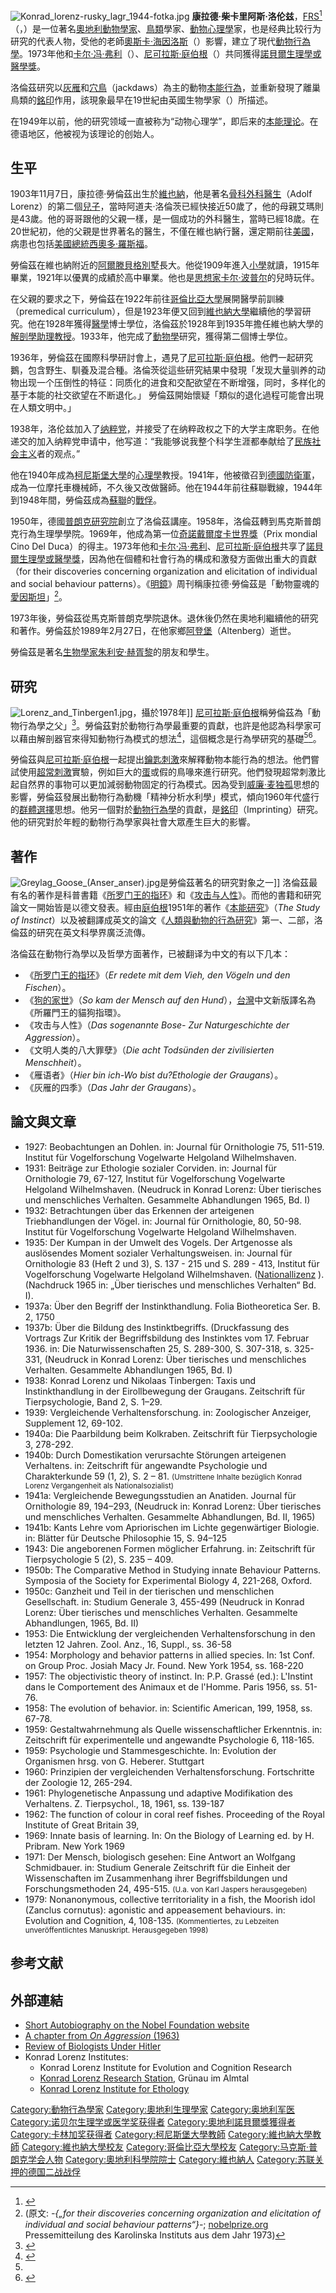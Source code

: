 {{Infobox scientist
| name = 康拉德·洛倫茲<br/>Konrad Lorenz
| image = Konrad Lorenz.JPG
| caption = 康拉德·洛倫茲
| birth_date = 	{{birth date|mf=yes|1903|11|7}}
| birth_place = [[奧匈帝國|奧匈帝國]][[維也納|維也納]]
| death_date = {{death date and age|mf=yes|1989|2|27|1903|11|7}}
| death_place = [[奧地利|奧地利]][[維也納|維也納]]
| residence   = 
| nationality = 奧地利
| field       = [[動物行為學|動物行為學]]
| workplaces        = [[維也納大學|維也納大學]]
| doctoral_advisor  = [[奧斯卡·海因洛特|奧斯卡·海因洛特]]
| academic_advisors = 
| doctoral_students = 
| notable_students  = 
| known_for         = [[本能行為|本能行為]]
| author_abbrev_bot = 
| author_abbrev_zoo = 
| influences        = 
| influenced        = 
| prizes            = [[奇諾戴爾度卡世界獎|奇諾戴爾度卡世界獎]]（1969年）<br>[[諾貝爾生理學或醫學獎|諾貝爾生理學或醫學獎]]（1973年）
| signature         = <!--(filename only)-->
| signature_alt     = 
| footnotes         = 
| spouse            = 
}}

[[File:Konrad_lorenz-rusky_lagr_1944-fotka.jpg|thumb]]
'''康拉德·柴卡里阿斯·洛伦兹'''，[[皇家學會#院士|FRS]]<ref name="frs">{{cite journal|title=Konrad Zacharias Lorenz, 7 November 1903 - 27 February 1989|journal=Biographical Memoirs of Fellows of the Royal Society|date=1992-11-01|doi=10.1098/rsbm.1992.0011|url=http://rsbm.royalsocietypublishing.org/content/38/209|language=en|volume=38|pages=209–228|issn=0080-4606|accessdate=2018-04-02|author=J. R. Krebs, F. R. S, S. Sjölander}}</ref>（{{lang-de|'''Konrad Zacharias Lorenz'''}}，{{bd|1903年|11月7日|1989年|2月27日|catIdx=L}}）是一位著名[[奧地利|奧地利]][[動物學家|動物學家]]、[[鳥類|鳥類]]學家、[[動物|動物]][[心理學|心理學]]家，也是经典比较行为研究的代表人物，受他的老師[[奧斯卡·海因洛斯|奧斯卡·海因洛斯]]（{{lang|de|Oskar Heinroth}}）影響，建立了現代[[動物行為學|動物行為學]]。1973年他和[[卡尔·冯·弗利|卡尔·冯·弗利]]（{{lang|de|Karl Ritter von Frisch}}）、[[尼可拉斯·庭伯根|尼可拉斯·庭伯根]]（{{lang|nl|Nikolaas "Niko" Tinbergen}}）共同獲得[[諾貝爾生理學或醫學獎|諾貝爾生理學或醫學獎]]。

洛倫茲研究以[[灰雁|灰雁]]和[[穴鳥|穴鳥]]（jackdaws）為主的動物[[本能行為|本能行為]]，並重新發現了離巢鳥類的[[銘印|銘印]]作用，該現象最早在19世紀由英國生物學家{{le|道格拉斯·斯普拉丁|Douglas Spalding}}（{{lang|en|Douglas Spalding}}）所描述。

在1949年以前，他的研究领域一直被称为“动物心理学”，即后来的[[本能理论|本能理论]]。在德语地区，他被视为该理论的创始人。

== 生平 ==
1903年11月7日，康拉德·勞倫茲出生於[[維也納|維也納]]，他是著名[[骨科|骨科]][[外科醫生|外科醫生]]{{le|阿道夫·洛倫茨|Adolf Lorenz}}（Adolf Lorenz）的第二個[[兒子|兒子]]，當時阿道夫·洛倫茨已經快接近50歲了，他的母親艾瑪則是43歲。他的哥哥跟他的父親一樣，是一個成功的外科醫生，當時已經18歲。在20世紀初，他的父親是世界著名的醫生，不僅在維也納行醫，還定期前往[[美國|美國]]，病患也包括[[美國總統|美國總統]][[西奧多·羅斯福|西奧多·羅斯福]]。

勞倫茲在維也納附近的[[阿爾滕貝格|阿爾滕貝格]][[別墅|別墅]]長大。他從1909年進入[[小學|小學]]就讀，1915年畢業，1921年以優異的成績於高中畢業。他也是[[思想家|思想家]][[卡尔·波普尔|卡尔·波普尔]]的兒時玩伴。

在父親的要求之下，勞倫茲在1922年前往[[哥倫比亞大學|哥倫比亞大學]]展開醫學前訓練（premedical curriculum），但是1923年便又回到[[維也納大學|維也納大學]]繼續他的學習研究。他在1928年獲得[[醫學|醫學]]博士學位，洛倫茲於1928年到1935年擔任維也納大學的[[解剖學|解剖學]][[助理教授|助理教授]]。1933年，他完成了[[動物學|動物學]]研究，獲得第二個博士學位。

1936年，勞倫茲在國際科學研討會上，遇見了[[尼可拉斯·庭伯根|尼可拉斯·庭伯根]]。他們一起研究鵝，包含野生、馴養及混合種。洛倫茨從這些研究結果中發現「发现大量驯养的动物出现一个压倒性的特征：同质化的进食和交配欲望在不断增强，同时，多样化的基于本能的社交欲望在不断退化。」 勞倫茲開始懷疑「類似的退化過程可能會出現在人類文明中。」

1938年，洛伦兹加入了[[纳粹党|纳粹党]]，并接受了在纳粹政权之下的大学主席职务。在他递交的加入纳粹党申请中，他写道：“我能够说我整个科学生涯都奉献给了[[民族社会主义|民族社会主义]]者的观点。”

他在1940年成為[[柯尼斯堡大學|柯尼斯堡大學]]的[[心理學|心理學]]教授。1941年，他被徵召到[[德國防衛軍|德國防衛軍]]，成為一位摩托車機械師，不久後又改做醫師。他在1944年前往蘇聯戰線，1944年到1948年間，勞倫茲成為[[蘇聯|蘇聯]]的[[戰俘|戰俘]]。

1950年，德國[[普朗克研究院|普朗克研究院]]創立了洛倫茲講座。1958年，洛倫茲轉到馬克斯普朗克行為生理學學院。1969年，他成為第一位[[奇諾戴爾度卡世界獎|奇諾戴爾度卡世界獎]]（Prix mondial Cino Del Duca）的得主。1973年他和[[卡尔·冯·弗利|卡尔·冯·弗利]]、[[尼可拉斯·庭伯根|尼可拉斯·庭伯根]]共享了[[諾貝爾生理學或醫學獎|諾貝爾生理學或醫學獎]]，因為他在個體和社會行為的構成和激發方面做出重大的貢獻（for their discoveries concerning organization and elicitation of individual and social behaviour patterns）。《[[明鏡|明鏡]]》周刊稱康拉德·勞倫茲是「動物靈魂的[[愛因斯坦|愛因斯坦]]」<ref>(原文: ''-{„for their discoveries concerning organization and elicitation of individual and social behaviour patterns“}-''; [http://nobelprize.org/nobel_prizes/medicine/laureates/1973/press.html nobelprize.org] {{Wayback|url=http://nobelprize.org/nobel_prizes/medicine/laureates/1973/press.html |date=20170511035810 }} Pressemitteilung des Karolinska Instituts aus dem Jahr 1973)</ref>。

1973年後，勞倫茲從馬克斯普朗克學院退休。退休後仍然在奧地利繼續他的研究和著作。勞倫茲於1989年2月27日，在他家鄉[[阿登堡|阿登堡]]（Altenberg）逝世。

勞倫茲是著名[[生物學家|生物學家]][[朱利安·赫胥黎|朱利安·赫胥黎]]的朋友和學生。

==研究==
[[Image:Lorenz_and_Tinbergen1.jpg|thumb]]，攝於1978年]]
[[尼古拉斯·廷贝亨|尼可拉斯·庭伯根]]稱勞倫茲為「動物行為學之父」<ref name=Tinbergen1963>{{cite journal| title=On aims and methods of ethology |author=Tinbergen, N | journal=Zeitschrift fur Tierpsychologie | year=1963 | volume=20 |pages=410–433}}</ref>。勞倫茲對於動物行為學最重要的貢獻，也許是他認為科學家可以藉由解剖器官來得知動物行為模式的想法<ref name=Lorenz1937>{{cite journal| title=On the formation of the concept of instinct | author=Konrad Lorenz |journal=NATURAL SCIENCES | year=1937 | volume= 25 | issue= 19 |pages=289–300 | doi= 10.1007/BF01492648|bibcode = 1937NW.....25..289L }}</ref>，這個概念是行為學研究的基礎<ref name=Tinbergen1963/><ref name=Dawkins1982>{{citation |year=1982|author=Dawkins, Richard |title=The Extended Phenotype |place=Oxford |publisher=Oxford University Press |page=2}}</ref>。

勞倫茲與[[尼古拉斯·廷贝亨|尼可拉斯·庭伯根]]一起提出[[鑰匙刺激|鑰匙刺激]]來解釋動物本能行為的想法。他們嘗試使用[[超常刺激|超常刺激]]實驗，例如巨大的[[蛋|蛋]]或假的鳥喙來進行研究。他們發現超常刺激比起自然界的事物可以更加減弱動物固定的行為模式。因為受到[[威廉·麦独孤|威廉·麦独孤]]思想的影響，勞倫茲發展出動物行為動機「精神分析水利學」模式，傾向1960年代盛行的[[群體選擇|群體選擇]]思想。他另一個對於[[動物行為學|動物行為學]]的貢獻，是[[銘印|銘印]]（Imprinting）研究。他的研究對於年輕的動物行為學家與社會大眾產生巨大的影響。

== 著作 ==
[[File:Greylag_Goose_(Anser_anser).jpg|thumb]]是勞倫茲著名的研究對象之一]]
洛倫茲最有名的著作是科普書籍《[[所罗门王的指环|所罗门王的指环]]》和《[[攻击与人性|攻击与人性]]》。而他的書籍和研究論文一開始皆是以德文發表。經由[[庭伯根|庭伯根]]1951年的著作《[[本能研究|本能研究]]》（''The Study of Instinct''）以及被翻譯成英文的論文《[[人類與動物的行為研究|人類與動物的行為研究]]》第一、二部，洛倫茲的研究在英文科學界廣泛流傳。

洛倫茲在動物行為學以及哲學方面著作，已被翻译为中文的有以下几本：
* 《[[所罗门王的指环|所罗门王的指环]]》（''Er redete mit dem Vieh, den Vögeln und den Fischen''）。
* 《[[狗的家世|狗的家世]]》（''So kam der Mensch auf den Hund''），[[台灣|台灣]]中文新版譯名為《所羅門王的貓狗指環》。  
* 《攻击与人性》（''Das sogenannte Bose- Zur Naturgeschichte der Aggression''）。 
* 《文明人类的八大罪孽》（''Die acht Todsünden der zivilisierten Menschheit''）。 
* 《雁语者》（''Hier bin ich-Wo bist du?Ethologie der Graugans''）。
* 《灰雁的四季》（''Das Jahr der Graugans''）。

==論文與文章==
* 1927: Beobachtungen an Dohlen. in: Journal für Ornithologie 75, 511-519. Institut für Vogelforschung Vogelwarte Helgoland Wilhelmshaven.
* 1931: Beiträge zur Ethologie sozialer Corviden. in: Journal für Ornithologie 79, 67-127, Institut für Vogelforschung Vogelwarte Helgoland Wilhelmshaven. (Neudruck in Konrad Lorenz: Über tierisches und menschliches Verhalten. Gesammelte Abhandlungen 1965, Bd. I)
* 1932: Betrachtungen über das Erkennen der arteigenen Triebhandlungen der Vögel. in: Journal für Ornithologie, 80, 50-98. Institut für Vogelforschung Vogelwarte Helgoland Wilhelmshaven.
* 1935: Der Kumpan in der Umwelt des Vogels. Der Artgenosse als auslösendes Moment sozialer Verhaltungsweisen. in: Journal für Ornithologie 83 (Heft 2 und 3), S. 137 - 215 und S. 289 - 413, Institut für Vogelforschung Vogelwarte Helgoland Wilhelmshaven. {{DOI|10.1007/BF01905355}} ([[Nationallizenz|Nationallizenz]]<!-- in welchem Land? Deutschland? Österreich? Schweiz? Südtirol? -->). (Nachdruck 1965 in: „Über tierisches und menschliches Verhalten“ Bd. I).
* 1937a: Über den Begriff der Instinkthandlung. Folia Biotheoretica Ser. B. 2, 1750
* 1937b: Über die Bildung des Instinktbegriffs. (Druckfassung des Vortrags Zur Kritik der Begriffsbildung des Instinktes vom 17. Februar 1936. in: Die Naturwissenschaften 25, S. 289-300, S. 307-318, s. 325-331, (Neudruck in Konrad Lorenz: Über tierisches und menschliches Verhalten. Gesammelte Abhandlungen 1965, Bd. I)
* 1938: Konrad Lorenz und Nikolaas Tinbergen: Taxis und Instinkthandlung in der Eirollbewegung der Graugans. Zeitschrift für Tierpsychologie, Band 2, S. 1–29.
* 1939: Vergleichende Verhaltensforschung. in: Zoologischer Anzeiger, Supplement 12, 69-102.
* 1940a: Die Paarbildung beim Kolkraben. Zeitschrift für Tierpsychologie 3, 278-292.
* 1940b: Durch Domestikation verursachte Störungen arteigenen Verhaltens. in: Zeitschrift für angewandte Psychologie und Charakterkunde 59 (1, 2), S. 2 – 81. <small>(Umstrittene Inhalte bezüglich Konrad Lorenz Vergangenheit als Nationalsozialist)</small>
* 1941a: Vergleichende Bewegungsstudien an Anatiden. Journal für Ornithologie 89, 194–293, (Neudruck in: Konrad Lorenz: Über tierisches und menschliches Verhalten. Gesammelte Abhandlungen, Bd. II, 1965)
* 1941b: Kants Lehre vom Apriorischen im Lichte gegenwärtiger Biologie. in: Blätter für Deutsche Philosophie 15, S. 94–125
* 1943: Die angeborenen Formen möglicher Erfahrung. in: Zeitschrift für Tierpsychologie 5 (2), S. 235 – 409.
* 1950b: The Comparative Method in Studying innate Behaviour Patterns. Symposia of the Society for Experimental Biology 4, 221-268, Oxford.
* 1950c: Ganzheit und Teil in der tierischen und menschlichen Gesellschaft. in: Studium Generale 3, 455-499 (Neudruck in Konrad Lorenz: Über tierisches und menschliches Verhalten. Gesammelte Abhandlungen, 1965, Bd. II)
* 1953: Die Entwicklung der vergleichenden Verhaltensforschung in den letzten 12 Jahren. Zool. Anz., 16, Suppl., ss. 36-58
* 1954: Morphology and behavior patterns in allied species. In: 1st Conf. on Group Proc. Josiah Macy Jr. Found. New York 1954, ss. 168-220
* 1957: The objectivistic theory of instinct. In: P.P. Grassé (ed.): L'Instint dans le Comportement des Animaux et de l'Homme. Paris 1956, ss. 51-76.
* 1958: The evolution of behavior. in: Scientific American, 199, 1958, ss. 67-78.
* 1959: Gestaltwahrnehmung als Quelle wissenschaftlicher Erkenntnis. in: Zeitschrift für experimentelle und angewandte Psychologie 6, 118-165.
* 1959: Psychologie und Stammesgeschichte. In: Evolution der Organismen hrsg. von G. Heberer. Stuttgart
* 1960: Prinzipien der vergleichenden Verhaltensforschung. Fortschritte der Zoologie 12, 265-294.
* 1961: Phylogenetische Anpassung und adaptive Modifikation des Verhaltens. Z. Tierpsychol., 18, 1961, ss. 139-187
* 1962: The function of colour in coral reef fishes. Proceeding of the Royal Institute of Great Britain 39,
* 1969: Innate basis of learning. In: On the Biology of Learning ed. by H. Pribram. New York 1969
* 1971: Der Mensch, biologisch gesehen: Eine Antwort an Wolfgang Schmidbauer. in: Studium Generale Zeitschrift für die Einheit der Wissenschaften im Zusammenhang ihrer Begriffsbildungen und Forschungsmethoden 24, 495-515. <small>(U.a. von Karl Jaspers herausgegeben)</small>
* 1979: Nonanonymous, collective territoriality in a fish, the Moorish idol (Zanclus cornutus): agonistic and appeasement behaviours. in: Evolution and Cognition, 4, 108-135. <small>(Kommentiertes, zu Lebzeiten unveröffentlichtes Manuskript. Herausgegeben 1998)</small>

== 参考文献 ==
{{Reflist}}

==外部連結==
{{wikiquote}}
*[http://www.nobel.se/medicine/laureates/1973/lorenz-autobio.html Short Autobiography on the Nobel Foundation website] {{Wayback|url=http://www.nobel.se/medicine/laureates/1973/lorenz-autobio.html |date=20011203182818 }}
*[http://www.marxists.org/reference/subject/philosophy/works/ge/lorenz.htm A chapter from ''On Aggression'' (1963)] {{Wayback|url=http://www.marxists.org/reference/subject/philosophy/works/ge/lorenz.htm |date=20210811221728 }}
*[https://web.archive.org/web/20131103224234/http://www.ess.uwe.ac.uk/genocide/reviewstr18.htm Review of Biologists Under Hitler]
*Konrad Lorenz Institutes:
**Konrad Lorenz Institute for Evolution and Cognition Research
**[https://web.archive.org/web/20041123091548/http://www.univie.ac.at/zoology/nbs/gruenau/ Konrad Lorenz Research Station], Grünau im Almtal
**[https://web.archive.org/web/20041112095117/http://www.oeaw.ac.at/klivv/ Konrad Lorenz Institute for Ethology]

{{自然历史}}
{{諾貝爾生理學或醫學獎獲得者 (1951年-1975年)}}
{{Authority control}}
{{DEFAULTSORT:Lorenz, Konrad}}
[[Category:動物行為學家|Category:動物行為學家]]
[[Category:奧地利生理學家|Category:奧地利生理學家]]
[[Category:奥地利军医|Category:奥地利军医]]
[[Category:诺贝尔生理学或医学奖获得者|Category:诺贝尔生理学或医学奖获得者]]
[[Category:奧地利諾貝爾獎獲得者|Category:奧地利諾貝爾獎獲得者]]
[[Category:卡林加奖获得者|Category:卡林加奖获得者]]
[[Category:柯尼斯堡大學教師|Category:柯尼斯堡大學教師]]
[[Category:維也納大學教師|Category:維也納大學教師]]
[[Category:維也納大學校友|Category:維也納大學校友]]
[[Category:哥倫比亞大學校友|Category:哥倫比亞大學校友]]
[[Category:马克斯·普朗克学会人物|Category:马克斯·普朗克学会人物]]
[[Category:奧地利科學院院士|Category:奧地利科學院院士]]
[[Category:維也納人|Category:維也納人]]
[[Category:苏联关押的德国二战战俘|Category:苏联关押的德国二战战俘]]